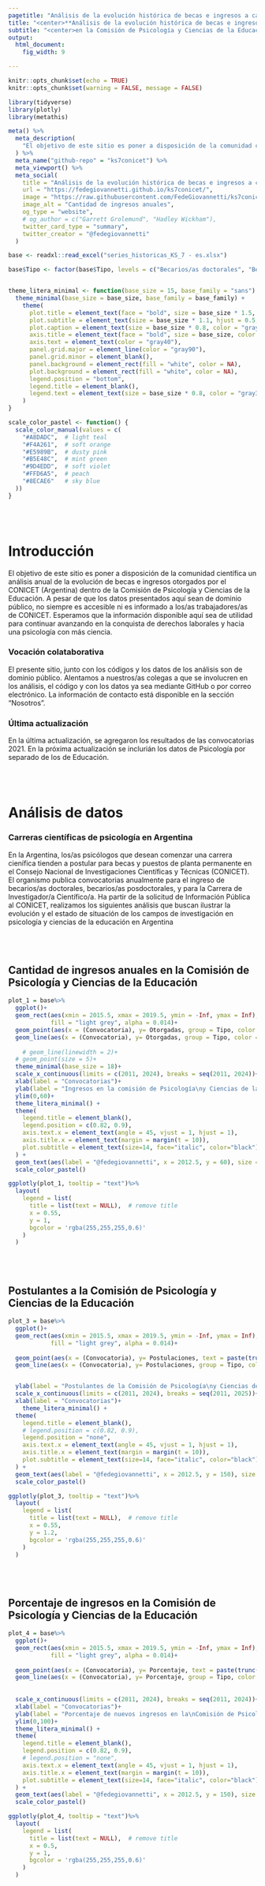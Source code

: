 ```yaml
---
pagetitle: "Análisis de la evolución histórica de becas e ingresos a carrera"
title: "<center>**Análisis de la evolución histórica de becas e ingresos a carrera**</center>"
subtitle: "<center>en la Comisión de Psicología y Ciencias de la Educación<br>(KS7) - CONICET</center>"
output: 
  html_document: 
    fig_width: 9

---
```




```r

knitr::opts_chunk$set(echo = TRUE)
knitr::opts_chunk$set(warning = FALSE, message = FALSE) 

library(tidyverse)
library(plotly)
library(metathis)


```

```r

meta() %>%
  meta_description(
    "El objetivo de este sitio es poner a disposición de la comunidad científica un análisis anual de la evolución de becas e ingresos otorgados por el CONICET (Argentina) dentro de la Comisión de Psicología y Ciencias de la Educación. A pesar de que los datos presentados aquí sean de dominio público, no siempre es accesible ni es informado a los/as trabajadores/as de CONICET. Esperamos que la información disponible aquí sea de utilidad para continuar avanzando en la conquista de derechos laborales y hacia una psicología con más ciencia."
  ) %>% 
  meta_name("github-repo" = "ks7conicet") %>% 
  meta_viewport() %>% 
  meta_social(
    title = "Análisis de la evolución histórica de becas e ingresos a carrera",
    url = "https://fedegiovannetti.github.io/ks7conicet/",
    image = "https://raw.githubusercontent.com/FedeGiovannetti/ks7conicet/520996ccff474eb6c90f5e80b798067669b9c127/thumbnail.png",
    image_alt = "Cantidad de ingresos anuales",
    og_type = "website",
    # og_author = c("Garrett Grolemund", "Hadley Wickham"),
    twitter_card_type = "summary",
    twitter_creator = "@fedegiovannetti"
  )


```


```r


base <- readxl::read_excel("series_historicas_KS_7 - es.xlsx")

base$Tipo <- factor(base$Tipo, levels = c("Becarios/as doctorales", "Becarios/as posdoctorales", "Carrera de Investigador/a Científico/a (CIC)"))


theme_litera_minimal <- function(base_size = 15, base_family = "sans") {
  theme_minimal(base_size = base_size, base_family = base_family) +
    theme(
      plot.title = element_text(face = "bold", size = base_size * 1.5, hjust = 0.5),
      plot.subtitle = element_text(size = base_size * 1.1, hjust = 0.5, color = "gray40"),
      plot.caption = element_text(size = base_size * 0.8, color = "gray50", hjust = 1),
      axis.title = element_text(face = "bold", size = base_size, color = "gray30"),
      axis.text = element_text(color = "gray40"),
      panel.grid.major = element_line(color = "gray90"),
      panel.grid.minor = element_blank(),
      panel.background = element_rect(fill = "white", color = NA),
      plot.background = element_rect(fill = "white", color = NA),
      legend.position = "bottom",
      legend.title = element_blank(),
      legend.text = element_text(size = base_size * 0.8, color = "gray30")
    )
}

scale_color_pastel <- function() {
  scale_color_manual(values = c(
    "#A8DADC",  # light teal
    "#F4A261",  # soft orange
    "#E5989B",  # dusty pink
    "#B5E48C",  # mint green
    "#9D4EDD",  # soft violet
    "#FFD6A5",  # peach
    "#8ECAE6"   # sky blue
  ))
}


```


<br>
<br>

# Introducción

El objetivo de este sitio es poner a disposición de la comunidad científica un análisis anual de la evolución de becas e ingresos otorgados por el CONICET (Argentina) dentro de la Comisión de Psicología y Ciencias de la Educación. A pesar de que los datos presentados aquí sean de dominio público, no siempre es accesible ni es informado a los/as trabajadores/as de CONICET. Esperamos que la información disponible aquí sea de utilidad para continuar avanzando en la conquista de derechos laborales y hacia una psicología con más ciencia.

### Vocación colataborativa

El presente sitio, junto con los códigos y los datos de los análisis son de dominio público. Alentamos a nuestros/as colegas a que se involucren en los análisis, el código y con los datos ya sea mediante GitHub o por correo electrónico. La información de contacto está disponible en la sección "Nosotros".

### Última actualización

En la última actualización, se agregaron los resultados de las convocatorias 2021. En la próxima actualización se inclurián los datos de Psicología por separado de los de Educación.

<br>
<br>

# Análisis de datos

### Carreras científicas de psicología en Argentina

En la Argentina, los/as psicólogos que desean comenzar una carrera cienífica tienden a postular para becas y puestos de planta permanente en el Consejo Nacional de Investigaciones Científicas y Técnicas (CONICET). El organismo publica convocatorias anualmente para el ingreso de becarios/as doctorales, becarios/as posdoctorales, y para la Carrera de Investigador/a Científico/a. Ha partir de la solicitud de Información Pública al CONICET, realizamos los siguientes análisis que buscan ilustrar la evolución y el estado de situación de los campos de investigación en psicología y ciencias de la educación en Argentina

<br>
<br>

## Cantidad de ingresos anuales en la Comisión de Psicología y Ciencias de la Educación

```r

plot_1 = base%>%
  ggplot()+
  geom_rect(aes(xmin = 2015.5, xmax = 2019.5, ymin = -Inf, ymax = Inf),
            fill = "light grey", alpha = 0.014)+
  geom_point(aes(x = (Convocatoria), y= Otorgadas, group = Tipo, color = Tipo, text = paste(trunc(Otorgadas*1000)/1000)), size = 5)+
  geom_line(aes(x = (Convocatoria), y= Otorgadas, group = Tipo, color = Tipo), linewidth = 2)+
  
    # geom_line(linewidth = 2)+
  # geom_point(size = 5)+
  theme_minimal(base_size = 18)+
  scale_x_continuous(limits = c(2011, 2024), breaks = seq(2011, 2024))+
  xlab(label = "Convocatorias")+
  ylab(label = "Ingresos en la comisión de Psicología\ny Ciencias de la Educación")+
  ylim(0,60)+
  theme_litera_minimal() +
  theme(
    legend.title = element_blank(),
    legend.position = c(0.82, 0.9),
    axis.text.x = element_text(angle = 45, vjust = 1, hjust = 1),
    axis.title.x = element_text(margin = margin(t = 10)),
    plot.subtitle = element_text(size=14, face="italic", color="black")
  ) +
  geom_text(aes(label = "@fedegiovannetti", x = 2012.5, y = 60), size = 5, alpha = 0.8, color = "darkgrey", hjust = 0.4)+
  scale_color_pastel()

ggplotly(plot_1, tooltip = "text")%>%
  layout(
    legend = list(
      title = list(text = NULL),  # remove title
      x = 0.55,  
      y = 1,
      bgcolor = 'rgba(255,255,255,0.6)'  
    )
  )

```

<br>
<br>


## Postulantes a la Comisión de Psicología y Ciencias de la Educación

```r

plot_3 = base%>%
  ggplot()+
  geom_rect(aes(xmin = 2015.5, xmax = 2019.5, ymin = -Inf, ymax = Inf),
            fill = "light grey", alpha = 0.014)+
  
  geom_point(aes(x = (Convocatoria), y= Postulaciones, text = paste(trunc(Postulaciones*1000)/1000), group = Tipo, color = Tipo), size = 5)+
  geom_line(aes(x = (Convocatoria), y= Postulaciones, group = Tipo, color = Tipo), linewidth = 2)+


  ylab(label = "Postulantes de la Comisión de Psicología\ny Ciencias de la Educación")+
  scale_x_continuous(limits = c(2011, 2024), breaks = seq(2011, 2025))+
  xlab(label = "Convocatorias")+
    theme_litera_minimal() +
  theme(
    legend.title = element_blank(),
    # legend.position = c(0.82, 0.9),
    legend.position = "none",
    axis.text.x = element_text(angle = 45, vjust = 1, hjust = 1),
    axis.title.x = element_text(margin = margin(t = 10)),
    plot.subtitle = element_text(size=14, face="italic", color="black")
  ) +
  geom_text(aes(label = "@fedegiovannetti", x = 2012.5, y = 150), size = 5, alpha = 0.8, color = "darkgrey", hjust = 0.4)+
  scale_color_pastel()

ggplotly(plot_3, tooltip = "text")%>%
  layout(
    legend = list(
      title = list(text = NULL),  # remove title
      x = 0.55,  
      y = 1.2,
      bgcolor = 'rgba(255,255,255,0.6)'  
    )
  )


```



<br>
<br>

## Porcentaje de ingresos en la Comisión de Psicología y Ciencias de la Educación

```r

plot_4 = base%>%
  ggplot()+
  geom_rect(aes(xmin = 2015.5, xmax = 2019.5, ymin = -Inf, ymax = Inf),
            fill = "light grey", alpha = 0.014)+
  
  geom_point(aes(x = (Convocatoria), y= Porcentaje, text = paste(trunc(Porcentaje*1000)/1000, ""), group = Tipo, color = Tipo), size = 5)+
  geom_line(aes(x = (Convocatoria), y= Porcentaje, group = Tipo, color = Tipo), linewidth = 2)+
  
  
  scale_x_continuous(limits = c(2011, 2024), breaks = seq(2011, 2024))+
  xlab(label = "Convocatorias")+
  ylab(label = "Porcentaje de nuevos ingresos en la\nComisión de Psicología y Ciencias de la Educación")+
  ylim(0,100)+
  theme_litera_minimal() +
  theme(
    legend.title = element_blank(),
    legend.position = c(0.82, 0.9),
    # legend.position = "none",
    axis.text.x = element_text(angle = 45, vjust = 1, hjust = 1),
    axis.title.x = element_text(margin = margin(t = 10)),
    plot.subtitle = element_text(size=14, face="italic", color="black")
  ) +
  geom_text(aes(label = "@fedegiovannetti", x = 2012.5, y = 150), size = 5, alpha = 0.8, color = "darkgrey", hjust = 0.4)+
  scale_color_pastel()

ggplotly(plot_4, tooltip = "text")%>%
  layout(
    legend = list(
      title = list(text = NULL),  # remove title
      x = 0.5,  
      y = 1,
      bgcolor = 'rgba(255,255,255,0.6)'  
    )
  )

```

